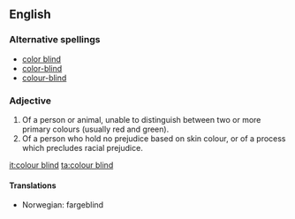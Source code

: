 ==English==

===Alternative spellings===
*[[color blind]]
*[[color-blind]]
*[[colour-blind]]

===Adjective===
{{en-adj|pos=[[colour]] [[blind]]}}

# Of a person or animal, unable to distinguish between two or more primary colours (usually red and green).
# Of a person who hold no prejudice based on skin colour, or of a process which precludes racial prejudice.

[[it:colour blind]]
[[ta:colour blind]]

====Translations====
*Norwegian: fargeblind